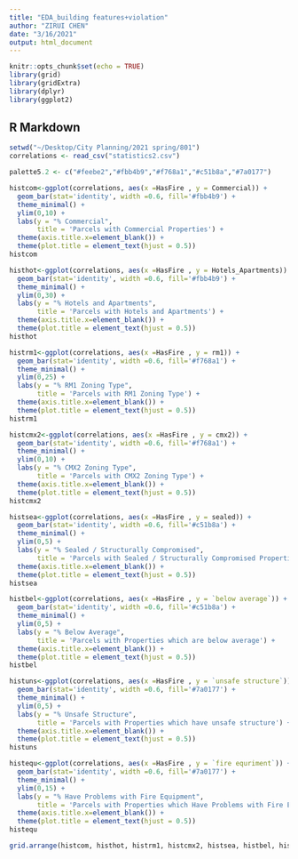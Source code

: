 ```yaml
---
title: "EDA_building features+violation"
author: "ZIRUI CHEN"
date: "3/16/2021"
output: html_document
---
```


```r
knitr::opts_chunk$set(echo = TRUE)
library(grid)
library(gridExtra)
library(dplyr)
library(ggplot2)
```

## R Markdown

```r
setwd("~/Desktop/City Planning/2021 spring/801")
correlations <- read_csv("statistics2.csv")

palette5.2 <- c("#feebe2","#fbb4b9","#f768a1","#c51b8a","#7a0177")

histcom<-ggplot(correlations, aes(x =HasFire , y = Commercial)) + 
  geom_bar(stat='identity', width =0.6, fill='#fbb4b9') +
  theme_minimal() +
  ylim(0,10) +
  labs(y = "% Commercial", 
       title = 'Parcels with Commercial Properties') +
  theme(axis.title.x=element_blank()) +
  theme(plot.title = element_text(hjust = 0.5))
histcom

histhot<-ggplot(correlations, aes(x =HasFire , y = Hotels_Apartments)) + 
  geom_bar(stat='identity', width =0.6, fill='#fbb4b9') +
  theme_minimal() +
  ylim(0,30) +
  labs(y = "% Hotels and Apartments", 
       title = 'Parcels with Hotels and Apartments') +
  theme(axis.title.x=element_blank()) +
  theme(plot.title = element_text(hjust = 0.5))
histhot

histrm1<-ggplot(correlations, aes(x =HasFire , y = rm1)) + 
  geom_bar(stat='identity', width =0.6, fill='#f768a1') +
  theme_minimal() +
  ylim(0,25) +
  labs(y = "% RM1 Zoning Type", 
       title = 'Parcels with RM1 Zoning Type') +
  theme(axis.title.x=element_blank()) +
  theme(plot.title = element_text(hjust = 0.5))
histrm1

histcmx2<-ggplot(correlations, aes(x =HasFire , y = cmx2)) + 
  geom_bar(stat='identity', width =0.6, fill='#f768a1') +
  theme_minimal() +
  ylim(0,10) +
  labs(y = "% CMX2 Zoning Type", 
       title = 'Parcels with CMX2 Zoning Type') +
  theme(axis.title.x=element_blank()) +
  theme(plot.title = element_text(hjust = 0.5))
histcmx2

histsea<-ggplot(correlations, aes(x =HasFire , y = sealed)) + 
  geom_bar(stat='identity', width =0.6, fill='#c51b8a') +
  theme_minimal() +
  ylim(0,5) +
  labs(y = "% Sealed / Structurally Compromised", 
       title = 'Parcels with Sealed / Structurally Compromised Properties') +
  theme(axis.title.x=element_blank()) +
  theme(plot.title = element_text(hjust = 0.5))
histsea

histbel<-ggplot(correlations, aes(x =HasFire , y = `below average`)) + 
  geom_bar(stat='identity', width =0.6, fill='#c51b8a') +
  theme_minimal() +
  ylim(0,5) +
  labs(y = "% Below Average", 
       title = 'Parcels with Properties which are below average') +
  theme(axis.title.x=element_blank()) +
  theme(plot.title = element_text(hjust = 0.5))
histbel

histuns<-ggplot(correlations, aes(x =HasFire , y = `unsafe structure`)) + 
  geom_bar(stat='identity', width =0.6, fill='#7a0177') +
  theme_minimal() +
  ylim(0,5) +
  labs(y = "% Unsafe Structure", 
       title = 'Parcels with Properties which have unsafe structure') +
  theme(axis.title.x=element_blank()) +
  theme(plot.title = element_text(hjust = 0.5))
histuns

histequ<-ggplot(correlations, aes(x =HasFire , y = `fire equriment`)) + 
  geom_bar(stat='identity', width =0.6, fill='#7a0177') +
  theme_minimal() +
  ylim(0,15) +
  labs(y = "% Have Problems with Fire Equipment", 
       title = 'Parcels with Properties which Have Problems with Fire Equipment') +
  theme(axis.title.x=element_blank()) +
  theme(plot.title = element_text(hjust = 0.5))
histequ

grid.arrange(histcom, histhot, histrm1, histcmx2, histsea, histbel, histuns,histequ, nrow = 4)
```

